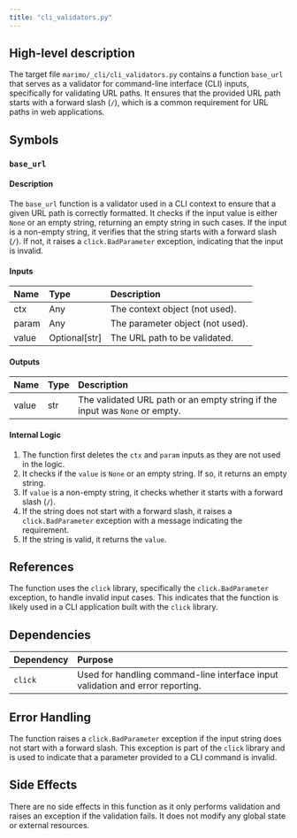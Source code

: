 ```yaml
---
title: "cli_validators.py"
---
```


## High-level description

The target file `marimo/_cli/cli_validators.py` contains a function `base_url` that serves as a validator for command-line interface (CLI) inputs, specifically for validating URL paths. It ensures that the provided URL path starts with a forward slash (`/`), which is a common requirement for URL paths in web applications.

## Symbols

### `base_url`
#### Description
The `base_url` function is a validator used in a CLI context to ensure that a given URL path is correctly formatted. It checks if the input value is either `None` or an empty string, returning an empty string in such cases. If the input is a non-empty string, it verifies that the string starts with a forward slash (`/`). If not, it raises a `click.BadParameter` exception, indicating that the input is invalid.

#### Inputs
| Name  | Type         | Description                          |
|:------|:-------------|:-------------------------------------|
| ctx   | Any          | The context object (not used).       |
| param | Any          | The parameter object (not used).     |
| value | Optional[str]| The URL path to be validated.        |

#### Outputs
| Name  | Type | Description                          |
|:------|:-----|:-------------------------------------|
| value | str  | The validated URL path or an empty string if the input was `None` or empty. |

#### Internal Logic
1. The function first deletes the `ctx` and `param` inputs as they are not used in the logic.
2. It checks if the `value` is `None` or an empty string. If so, it returns an empty string.
3. If `value` is a non-empty string, it checks whether it starts with a forward slash (`/`).
4. If the string does not start with a forward slash, it raises a `click.BadParameter` exception with a message indicating the requirement.
5. If the string is valid, it returns the `value`.

## References
The function uses the `click` library, specifically the `click.BadParameter` exception, to handle invalid input cases. This indicates that the function is likely used in a CLI application built with the `click` library.

## Dependencies
| Dependency | Purpose                                      |
|:-----------|:---------------------------------------------|
| `click`    | Used for handling command-line interface input validation and error reporting. |

## Error Handling
The function raises a `click.BadParameter` exception if the input string does not start with a forward slash. This exception is part of the `click` library and is used to indicate that a parameter provided to a CLI command is invalid.

## Side Effects
There are no side effects in this function as it only performs validation and raises an exception if the validation fails. It does not modify any global state or external resources.